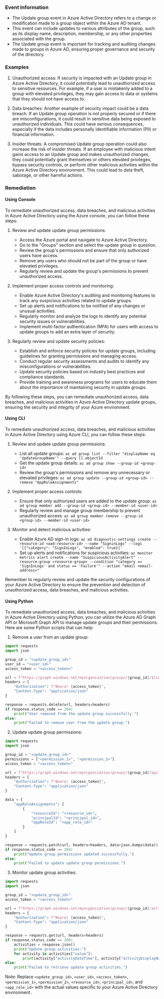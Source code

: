 
### Event Information

- The Update group event in Azure Active Directory refers to a change or modification made to a group object within the Azure AD tenant.
- This event can include updates to various attributes of the group, such as its display name, description, membership, or any other properties associated with the group.
- The Update group event is important for tracking and auditing changes made to groups in Azure AD, ensuring proper governance and security of the directory.


### Examples

1. Unauthorized access: If security is impacted with an Update group in Azure Active Directory, it could potentially lead to unauthorized access to sensitive resources. For example, if a user is mistakenly added to a group with elevated privileges, they may gain access to data or systems that they should not have access to.

2. Data breaches: Another example of security impact could be a data breach. If an Update group operation is not properly secured or if there are misconfigurations, it could result in sensitive data being exposed to unauthorized individuals. This could have serious consequences, especially if the data includes personally identifiable information (PII) or financial information.

3. Insider threats: A compromised Update group operation could also increase the risk of insider threats. If an employee with malicious intent gains access to an Update group and makes unauthorized changes, they could potentially grant themselves or others elevated privileges, bypass security controls, or perform other malicious activities within the Azure Active Directory environment. This could lead to data theft, sabotage, or other harmful actions.

### Remediation

#### Using Console

To remediate unauthorized access, data breaches, and malicious activities in Azure Active Directory using the Azure console, you can follow these steps:

1. Review and update update group permissions: 
   - Access the Azure portal and navigate to Azure Active Directory.
   - Go to the "Groups" section and select the update group in question.
   - Review the group's permissions and ensure that only authorized users have access.
   - Remove any users who should not be part of the group or have elevated privileges.
   - Regularly review and update the group's permissions to prevent unauthorized access.

2. Implement proper access controls and monitoring:
   - Enable Azure Active Directory's auditing and monitoring features to track any suspicious activities related to update groups.
   - Set up alerts and notifications to be notified of any changes or unusual activities.
   - Regularly monitor and analyze the logs to identify any potential security issues or vulnerabilities.
   - Implement multi-factor authentication (MFA) for users with access to update groups to add an extra layer of security.

3. Regularly review and update security policies:
   - Establish and enforce security policies for update groups, including guidelines for granting permissions and managing access.
   - Conduct regular security assessments and audits to identify any misconfigurations or vulnerabilities.
   - Update security policies based on industry best practices and compliance standards.
   - Provide training and awareness programs for users to educate them about the importance of maintaining security in update groups.

By following these steps, you can remediate unauthorized access, data breaches, and malicious activities in Azure Active Directory update groups, ensuring the security and integrity of your Azure environment.

#### Using CLI

To remediate unauthorized access, data breaches, and malicious activities in Azure Active Directory using Azure CLI, you can follow these steps:

1. Review and update update group permissions:
   - List all update groups: `az ad group list --filter "displayName eq 'UpdateGroupName'" --query [].objectId`
   - Get the update group details: `az ad group show --group-id <group-id>`
   - Review the group's permissions and remove any unnecessary or elevated privileges: `az ad group update --group-id <group-id> --remove "AppRoleAssignments"`

2. Implement proper access controls:
   - Ensure that only authorized users are added to the update group: `az ad group member add --group-id <group-id> --member-id <user-id>`
   - Regularly review and manage group membership to prevent unauthorized access: `az ad group member remove --group-id <group-id> --member-id <user-id>`

3. Monitor and detect malicious activities:
   - Enable Azure AD sign-in logs: `az ad diagnostic-settings create --resource-id <aad-resource-id> --name "SigninLogs" --logs '[{"category": "SignInLogs", "enabled": true}]'`
   - Set up alerts and notifications for suspicious activities: `az monitor metrics alert create --name "SuspiciousActivityAlert" --resource-group <resource-group> --condition "category == 'SignInLogs' and status == 'Failure'" --action "email <email-address>"`

Remember to regularly review and update the security configurations of your Azure Active Directory to ensure the prevention and detection of unauthorized access, data breaches, and malicious activities.

#### Using Python

To remediate unauthorized access, data breaches, and malicious activities in Azure Active Directory using Python, you can utilize the Azure AD Graph API or Microsoft Graph API to manage update groups and their permissions. Here are some Python scripts that can help:

1. Remove a user from an update group:
```python
import requests
import json

group_id = "<update_group_id>"
user_id = "<user_id>"
access_token = "<access_token>"

url = f"https://graph.windows.net/myorganization/groups/{group_id}/$links/members/{user_id}?api-version=1.6"
headers = {
    "Authorization": f"Bearer {access_token}",
    "Content-Type": "application/json"
}

response = requests.delete(url, headers=headers)
if response.status_code == 204:
    print("User removed from the update group successfully.")
else:
    print("Failed to remove user from the update group.")
```

2. Update update group permissions:
```python
import requests
import json

group_id = "<update_group_id>"
permissions = ["<permission_1>", "<permission_2>"]
access_token = "<access_token>"

url = f"https://graph.windows.net/myorganization/groups/{group_id}?api-version=1.6"
headers = {
    "Authorization": f"Bearer {access_token}",
    "Content-Type": "application/json"
}

data = {
    "appRoleAssignments": [
        {
            "resourceId": "<resource_id>",
            "principalId": "<principal_id>",
            "appRoleId": "<app_role_id>"
        }
    ]
}

response = requests.patch(url, headers=headers, data=json.dumps(data))
if response.status_code == 204:
    print("Update group permissions updated successfully.")
else:
    print("Failed to update update group permissions.")
```

3. Monitor update group activities:
```python
import requests
import json

group_id = "<update_group_id>"
access_token = "<access_token>"

url = f"https://graph.windows.net/myorganization/groups/{group_id}/activities?api-version=1.6"
headers = {
    "Authorization": f"Bearer {access_token}",
    "Content-Type": "application/json"
}

response = requests.get(url, headers=headers)
if response.status_code == 200:
    activities = response.json()
    print("Update group activities:")
    for activity in activities["value"]:
        print(activity["activityDateTime"], activity["activityDisplayName"])
else:
    print("Failed to retrieve update group activities.")
```

Note: Replace `<update_group_id>`, `<user_id>`, `<access_token>`, `<permission_1>`, `<permission_2>`, `<resource_id>`, `<principal_id>`, and `<app_role_id>` with the actual values specific to your Azure Active Directory environment.


